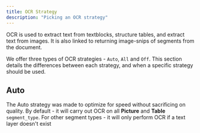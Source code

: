 ```yaml
---
title: OCR Strategy
description: "Picking an OCR strategy"
---
```


OCR is used to extract text from textblocks, structure tables, and extract text from images. It is also linked to returning image-snips of segments from the document.

We offer three types of OCR strategies - `Auto`, `All` and `Off`. This section details the differences between each strategy, and when a specific strategy should be used.

## Auto

The Auto strategy was made to optimize for speed without sacrificing on quality. By default - it will carry out OCR on all <b>Picture</b> and <b>Table</b> `segment_type`.
For other segment types - it will only perform OCR if a text layer doesn't exist
